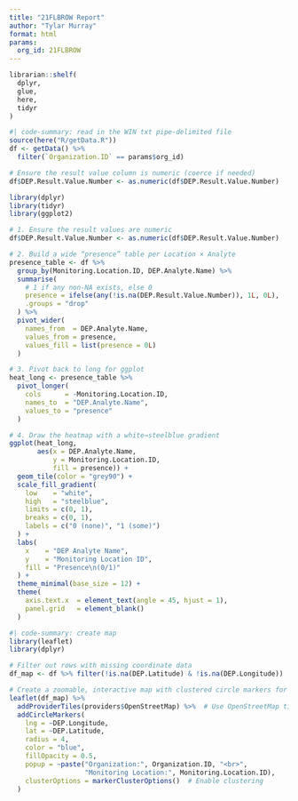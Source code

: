```yaml
---
title: "21FLBROW Report"
author: "Tylar Murray"
format: html
params: 
  org_id: 21FLBROW
---
```


```R
librarian::shelf(
  dplyr,
  glue,
  here,
  tidyr
)
```
```R
#| code-summary: read in the WIN txt pipe-delimited file
source(here("R/getData.R"))
df <- getData() %>%
  filter(`Organization.ID` == params$org_id)

# Ensure the result value column is numeric (coerce if needed)
df$DEP.Result.Value.Number <- as.numeric(df$DEP.Result.Value.Number)
```

```R
library(dplyr)
library(tidyr)
library(ggplot2)

# 1. Ensure the result values are numeric
df$DEP.Result.Value.Number <- as.numeric(df$DEP.Result.Value.Number)

# 2. Build a wide “presence” table per Location × Analyte
presence_table <- df %>%
  group_by(Monitoring.Location.ID, DEP.Analyte.Name) %>%
  summarise(
    # 1 if any non-NA exists, else 0
    presence = ifelse(any(!is.na(DEP.Result.Value.Number)), 1L, 0L),
    .groups = "drop"
  ) %>%
  pivot_wider(
    names_from  = DEP.Analyte.Name,
    values_from = presence,
    values_fill = list(presence = 0L)
  )

# 3. Pivot back to long for ggplot
heat_long <- presence_table %>%
  pivot_longer(
    cols      = -Monitoring.Location.ID,
    names_to  = "DEP.Analyte.Name",
    values_to = "presence"
  )
```

```R
# 4. Draw the heatmap with a white→steelblue gradient
ggplot(heat_long,
       aes(x = DEP.Analyte.Name,
           y = Monitoring.Location.ID,
           fill = presence)) +
  geom_tile(color = "grey90") +
  scale_fill_gradient(
    low    = "white",
    high   = "steelblue",
    limits = c(0, 1),
    breaks = c(0, 1),
    labels = c("0 (none)", "1 (some)")
  ) +
  labs(
    x    = "DEP Analyte Name",
    y    = "Monitoring Location ID",
    fill = "Presence\n(0/1)"
  ) +
  theme_minimal(base_size = 12) +
  theme(
    axis.text.x  = element_text(angle = 45, hjust = 1),
    panel.grid   = element_blank()
  )


```


```R
#| code-summary: create map
library(leaflet)
library(dplyr)

# Filter out rows with missing coordinate data
df_map <- df %>% filter(!is.na(DEP.Latitude) & !is.na(DEP.Longitude))

# Create a zoomable, interactive map with clustered circle markers for improved performance
leaflet(df_map) %>%
  addProviderTiles(providers$OpenStreetMap) %>%  # Use OpenStreetMap tiles
  addCircleMarkers(
    lng = ~DEP.Longitude, 
    lat = ~DEP.Latitude, 
    radius = 4,
    color = "blue",
    fillOpacity = 0.5,
    popup = ~paste("Organization:", Organization.ID, "<br>",
                   "Monitoring Location:", Monitoring.Location.ID),
    clusterOptions = markerClusterOptions()  # Enable clustering
  )

```
